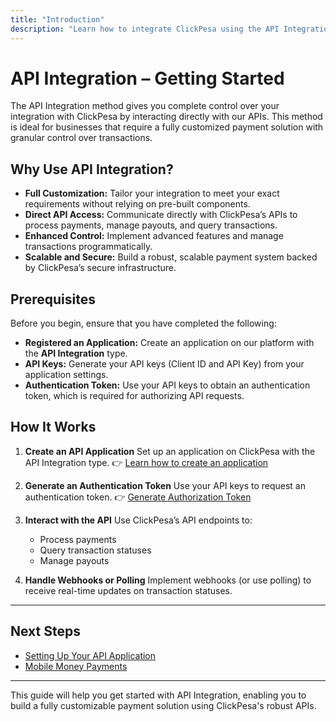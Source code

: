 ```yaml
---
title: "Introduction"
description: "Learn how to integrate ClickPesa using the API Integration method for full control and customization."
---
```


# API Integration – Getting Started

The API Integration method gives you complete control over your integration with ClickPesa by interacting directly with our APIs. This method is ideal for businesses that require a fully customized payment solution with granular control over transactions.

## Why Use API Integration?

- **Full Customization:**
  Tailor your integration to meet your exact requirements without relying on pre-built components.
- **Direct API Access:**
  Communicate directly with ClickPesa’s APIs to process payments, manage payouts, and query transactions.
- **Enhanced Control:**
  Implement advanced features and manage transactions programmatically.
- **Scalable and Secure:**
  Build a robust, scalable payment system backed by ClickPesa’s secure infrastructure.

## Prerequisites

Before you begin, ensure that you have completed the following:

- **Registered an Application:**
  Create an application on our platform with the **API Integration** type.
- **API Keys:**
  Generate your API keys (Client ID and API Key) from your application settings.
- **Authentication Token:**
  Use your API keys to obtain an authentication token, which is required for authorizing API requests.

## How It Works

1. **Create an API Application**
   Set up an application on ClickPesa with the API Integration type.
   👉 [Learn how to create an application](/application/api-application-setup)

2. **Generate an Authentication Token**
   Use your API keys to request an authentication token.
   👉 [Generate Authorization Token](/api-reference/authorization/generate-token)

3. **Interact with the API**
   Use ClickPesa’s API endpoints to:

   - Process payments
   - Query transaction statuses
   - Manage payouts

4. **Handle Webhooks or Polling**
   Implement webhooks (or use polling) to receive real-time updates on transaction statuses.

---

## Next Steps

- [Setting Up Your API Application](/application/api-application-setup)
- [Mobile Money Payments](/docs/api/collection/mobile-money/mobile-money-api)

---

This guide will help you get started with API Integration, enabling you to build a fully customizable payment solution using ClickPesa's robust APIs.
